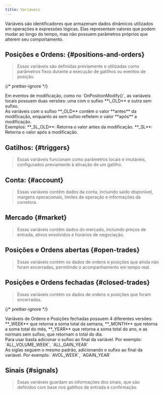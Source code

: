 ```yaml
---
title: Variáveis
---
```



Variáveis são identificadores que armazenam dados dinâmicos utilizados em
operações e expressões lógicas. Elas representam valores que podem mudar ao
longo do tempo, mas não possuem parâmetros próprios que alterem seu
comportamento.

## Posições e Ordens: \{#positions-and-orders\}

> Essas variáveis são definidas previamente e utilizadas como parâmetros fixos
> durante a execução de gatilhos ou eventos de posição.

<VarTable category={ENUM_VARIABLE_CATEGORY_TYPE.LOCAL_POSITION} />

{/* prettier-ignore */}
<Aside type="tip">
  Em eventos de modificação, como no `OnPositionModify()`, as variáveis locais
  possuem duas versões: uma com o sufixo **\_OLD** e outra sem sufixo.
  <br />
  As variáveis com o sufixo **_OLD** contêm o valor **antes** da modificação, enquanto
  as sem sufixo refletem o valor **após** a modificação.
  <br />
  Exemplos:  
  **_SL_OLD**: Retorna o valor antes da modificação.  
  **_SL**: Retorna o valor após a modificação.
</Aside>

## Gatilhos: \{#triggers\}

> Essas variáveis funcionam como parâmetros locais e imutáveis, configurados
> previamente à ativação de um gatilho.

<VarTable category={ENUM_VARIABLE_CATEGORY_TYPE.LOCAL_TRIGGER} />

## Conta: \{#account\}

> Essas variáveis contêm dados da conta, incluindo saldo disponível, margens
> operacionais, limites de operação e informações da corretora.

<VarTable category={ENUM_VARIABLE_CATEGORY_TYPE.ACCOUNT} />

## Mercado \{#market\}

> Essas variáveis contêm dados do mercado, incluindo preços de entrada, ativos
> envolvidos e horários de negociação.

<VarTable category={ENUM_VARIABLE_CATEGORY_TYPE.MARKET} />

## Posições e Ordens abertas \{#open-trades\}

> Essas variáveis contém os dados de ordens e posições que ainda não foram
> encerradas, permitindo o acompanhamento em tempo real.

<VarTable category={ENUM_VARIABLE_CATEGORY_TYPE.OPEN_TRADE} />

## Posições e Ordens fechadas \{#closed-trades\}

> Essas variáveis contém os dados de ordens e posições que foram encerradas.

<VarTable category={ENUM_VARIABLE_CATEGORY_TYPE.CLOSE_TRADE} />

{/* prettier-ignore */}
<Aside type="tip">
  Variáveis de Ordens e Posições fechadas possuem 4 diferentes versões:  
  **_WEEK** que retorna a soma total da semana,  
  **_MONTH** que retorna a soma total do mês,  
  **_YEAR** que retorna a soma total do ano,  
  e as normais sem sufixo, que retornam o total do dia.
  <br />
  Para usar basta adicionar o sufixo ao final da variável.  
  Por exemplo: `ALL_VOLUME_WEEK`, `ALL_GAIN_YEAR`
  <br />
  As siglas seguem o mesmo padrão, adicionando o sufixo ao final da variável.  
  Por exemplo: `AVOL_WEEK`, `AGAIN_YEAR`
</Aside>

## Sinais \{#signals\}

> Essas variáveis guardam as informações dos sinais, que são definidos com base
> nos gatilhos de entrada e confirmação.

<VarTable category={ENUM_VARIABLE_CATEGORY_TYPE.SIGNAL} />
